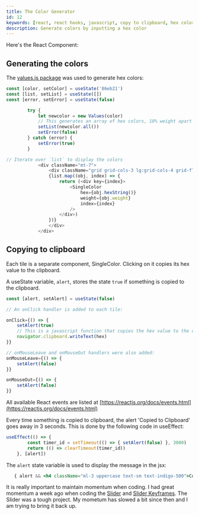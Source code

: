 ```yaml
---
title: The Color Generator
id: 12
keywords: [react, react hooks, javascript, copy to clipboard, hex color, color generator, blog]
description: Generate colors by inputting a hex color
---
```

Here's the React Component:

<ColorGen/>

## Generating the colors 

The [values.js package](https://github.com/noeldelgado/values.js) was used to generate hex colors:

```typescript
const [color, setColor] = useState('86eb21')
const [list, setList] = useState([])
const [error, setError] = useState(false)

        try {
            let newcolor = new Values(color)
            // This generates an array of hex colors, 10% weight apart
            setList(newcolor.all())
            setError(false)
        } catch (error) {
            setError(true)
        }

// Iterate over `list` to display the colors
            <div className="mt-7">
                <div className="grid grid-cols-3 lg:grid-cols-4 grid-flow-row gap-0">
                {list.map((obj, index) => {
                    return (<div key={index}>
                        <SingleColor
                            hex={obj.hexString()}
                            weight={obj.weight}
                            index={index}
                        />
                    </div>)
                })}
                </div>
            </div>
```

## Copying to clipboard

Each tile is a separate component, SingleColor. Clicking on it copies its hex value to the clipboard.

A useState variable, `alert`, stores the state `true` if something is copied to the clipboard.

```typescript
const [alert, setAlert] = useState(false)

// An onClick handler is added to each tile:

onClick={() => {
    setAlert(true)
    // This is a javascript function that copies the hex value to the clipboard
    navigator.clipboard.writeText(hex)
}}

// onMouseLeave and onMouseOut handlers were also added:
onMouseLeave={() => {
    setAlert(false)
}}

onMouseOut={() => {
    setAlert(false)
}}
```

All available React events are listed at [https://reactjs.org/docs/events.html](https://reactjs.org/docs/events.html)


Every time something is copied to clipboard, the alert 'Copied to Clipboard' goes away in 3 seconds. This is done by the following code in useEffect:

```typescript
useEffect(() => {
        const timer_id = setTimeout(() => { setAlert(false) }, 3000)
        return (() => clearTimeout(timer_id))
    }, [alert])
```


The `alert` state variable is used to display the message in the jsx:

```jsx
   { alert && <h4 className="ml-3 uppercase text-sm text-indigo-500">Copied to clipboard</h4>}
```

It is really important to maintain momentum when coding. I had great momentum a week ago when coding the [Slider](/slider) and [Slider Keyframes](/sliderkeyframe). The Slider was a tough project. My mometum has slowed a bit since then and I am trying to bring it back up.
